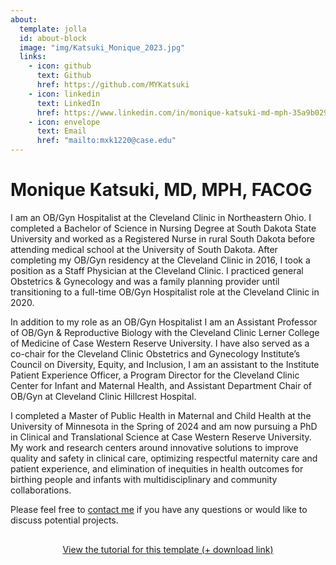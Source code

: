 ```yaml
---
about:
  template: jolla
  id: about-block
  image: "img/Katsuki_Monique_2023.jpg"
  links:
    - icon: github
      text: Github
      href: https://github.com/MYKatsuki
    - icon: linkedin
      text: LinkedIn
      href: https://www.linkedin.com/in/monique-katsuki-md-mph-35a9b029b/
    - icon: envelope
      text: Email
      href: "mailto:mxk1220@case.edu"  
---
```


::: {#about-block}
:::

# Monique Katsuki, MD, MPH, FACOG

I am an OB/Gyn Hospitalist at the Cleveland Clinic in Northeastern Ohio. I completed a Bachelor of Science in Nursing Degree at South Dakota State University and worked as a Registered Nurse in rural South Dakota before attending medical school at the University of South Dakota. After completing my OB/Gyn residency at the Cleveland Clinic in 2016, I took a position as a Staff Physician at the Cleveland Clinic. I practiced general Obstetrics & Gynecology and was a family planning provider until transitioning to a full-time OB/Gyn Hospitalist role at the Cleveland Clinic in 2020. 

In addition to my role as an OB/Gyn Hospitalist I am an Assistant Professor of OB/Gyn & Reproductive Biology with the Cleveland Clinic Lerner College of Medicine of Case Western Reserve University. I have also served as a co-chair for the Cleveland Clinic Obstetrics and Gynecology Institute’s Council on Diversity, Equity, and Inclusion, I am an assistant to the Institute Patient Experience Officer, a Program Director for the Cleveland Clinic Center for Infant and Maternal Health, and Assistant Department Chair of OB/Gyn at Cleveland Clinic Hillcrest Hospital. 

I completed a Master of Public Health in Maternal and Child Health at the University of Minnesota in the Spring of 2024 and am now pursuing a PhD in Clinical and Translational Science at Case Western Reserve University. My work and research centers around innovative solutions to improve quality and safety in clinical care, optimizing respectful maternity care and patient experience, and elimination of inequities in health outcomes for birthing people and infants with multidisciplinary and community collaborations. 

Please feel free to [contact me](mailto:mxk1220@case.edu) if you have any questions or would like to discuss potential projects.

```{=html}
<div  style="margin: 30px; text-align: center;">
<a class="btn btn-primary" href="https://www.marvinschmitt.com/blog/website-tutorial-quarto/" role="button" target="_blank" style="padding: 15px 30px;">View the tutorial for this template (+ download link)</a>
</div>
```

